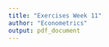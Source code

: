 ```yaml
---
title: "Exercises Week 11"
author: "Econometrics"
output: pdf_document
---
```


\begin{enumerate}

\item You are going to show that the GMM estimator is equivalent to 3SLS. That is, show that 

$$(P_WX_\bullet)^T(\Sigma^{-1}\otimes I) = X_\bullet^T(\Sigma^{-1}\otimes P_W),$$
where $P_WX_\bullet$ is a block-diagonal matrix with blocks given by $P_WX_i$.

Hint: Write $P_WX_\bullet$ as a Kroenecker product.

\item \textbf{Exercises 12.29-30 in ETM}: Consider the demand-supply model
	$$q_{t} = \beta_{1,1}+\beta_{2,1} x_{t2}+\beta_{3,1}x_{t3}+\gamma_{21}p_t+u_{t1},$$
	$$q_{t} = \beta_{1,2}+\beta_{4,2} x_{t4}+\beta_{5,2}x_{t5}+\gamma_{22}p_t+u_{t2},$$
	where $q_t$ is the log of quantity, $p_t$ is the log of price, $x_{t2}$ is the log of income, $x_{t3}$ is a dummy variable that accounts for regular demand shifts, and $x_{t4}$ and $x_{t5}$ are the prices of inputs. Thus the first equation is a demand function and the second equation is a supply function.
	\begin{enumerate}
	  \item For this model, precisely what is the vector $\beta_\bullet$ defined in the lecture?
	  \item How many overidentifying restrictions are there for each equation?
    \item The file $demand\_supply.csv$ contains 120 observations generated by the model. Estimate this model by 2SLS.
    \item Test the overidentifying restrictions for each equation.
    \item Now estimate the model using 3SLS. 
	\end{enumerate}
	
	\item The dataset $smoke$ in the $wooldridge$ package contains information on smoking habits and other variables for a random sample of single adults from the United States. It contains 807 observations in 10 variables:

-$educ$: years of schooling

-$cigpric$: state cig. price, cents/pack

-$white$: 1 if white

-$age$: in years

-$income$: annual income

-$cigs$: cigs. smoked per day

-$restaurn$: 1 if restaurant smk. restrictions

-$lincome$: log(income)

-$agesq$: age squared

-$lcigpric$: log(cigprice)

We use the data to estimate a demand function for daily cigarette consumption.

  \begin{enumerate}
  \item A model to estimate the effects of smoking on annual income (perhaps through lost work days due to illness, or productivity effects) is  $$log(income) = \beta_0+\beta_1 cigs+\beta_2educ+\beta_3age+\beta_4 age^2+ u_1.$$
  How do you interpret $\beta_1$?
  \item To reflect the fact that cigarette consumption might be jointly determined with income, a demand for cigarettes equation is
$$cigs =\gamma_0+\gamma_1 log(income)+\gamma_2educ+\gamma_3age+\gamma_4age^2+\gamma_5 log(cigpric)
+\gamma_6restaurn+u_2.$$
Assuming these are exogenous to the individual, what signs would you expect for $\gamma_5$ and $\gamma_6$?
\item Estimate the income equation by OLS and discuss the estimate of $\beta_1$.
\item Estimate the reduced form for $cigs$. (Recall that this entails regressing $cigs$ on all exogenous variables.) Are $log(cigpric)$ and $restaurn$ significant in the reduced form?
\item Now, estimate the income equation by 2SLS. Discuss how the estimate of $\beta_1$ compares with the OLS estimate.
\item Do you think that cigarette prices and restaurant smoking restrictions are exogenous in the income equation?
  \end{enumerate}


\end{enumerate}